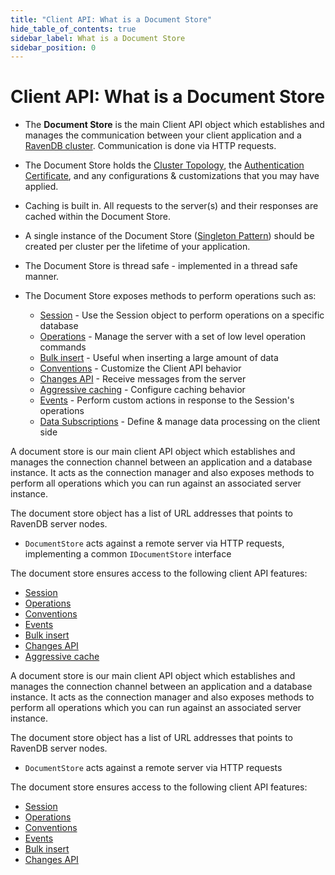 ---
title: "Client API: What is a Document Store"
hide_table_of_contents: true
sidebar_label: What is a Document Store
sidebar_position: 0
---




# Client API: What is a Document Store
<LanguageSwitcher supportedLanguages={supportedLanguages} />
<LanguageContent language="csharp">

<Admonition type="note" title="Note">

* The **Document Store** is the main Client API object which establishes and manages the communication between your client application and a [RavenDB cluster](../server/clustering/overview.mdx). 
Communication is done via HTTP requests.  

* The Document Store holds the [Cluster Topology](../server/clustering/rachis/cluster-topology.mdx), the [Authentication Certificate](../client-api/setting-up-authentication-and-authorization.mdx), 
and any configurations & customizations that you may have applied.  

* Caching is built in. All requests to the server(s) and their responses are cached within the Document Store.  

* A single instance of the Document Store ([Singleton Pattern](https://csharpindepth.com/articles/Singleton)) should be created per cluster per the lifetime of your application.  

* The Document Store is thread safe - implemented in a thread safe manner.  

* The Document Store exposes methods to perform operations such as:  
  * [Session](../client-api/session/what-is-a-session-and-how-does-it-work.mdx) - Use the Session object to perform operations on a specific database  
  * [Operations](../client-api/operations/what-are-operations.mdx) - Manage the server with a set of low level operation commands  
  * [Bulk insert](../client-api/bulk-insert/how-to-work-with-bulk-insert-operation.mdx) - Useful when inserting a large amount of data  
  * [Conventions](../client-api/configuration/conventions.mdx) - Customize the Client API behavior  
  * [Changes API](../client-api/changes/what-is-changes-api.mdx) - Receive messages from the server  
  * [Aggressive caching](../client-api/how-to/setup-aggressive-caching.mdx) - Configure caching behavior  
  * [Events](../client-api/session/how-to/subscribe-to-events.mdx) - Perform custom actions in response to the Session's operations  
  * [Data Subscriptions](../client-api/data-subscriptions/what-are-data-subscriptions.mdx) - Define & manage data processing on the client side

</Admonition>


</LanguageContent>
<LanguageContent language="java">


A document store is our main client API object which establishes and manages the connection channel between an application and a database instance. 
It acts as the connection manager and also exposes methods to perform all operations which you can run against an associated server instance.

The document store object has a list of URL addresses that points to RavenDB server nodes.

* `DocumentStore` acts against a remote server via HTTP requests, implementing a common `IDocumentStore` interface

The document store ensures access to the following client API features:

* [Session](../client-api/session/what-is-a-session-and-how-does-it-work.mdx)
* [Operations](../client-api/operations/what-are-operations.mdx)
* [Conventions](../client-api/configuration/conventions.mdx)
* [Events](../client-api/session/how-to/subscribe-to-events.mdx)
* [Bulk insert](../client-api/bulk-insert/how-to-work-with-bulk-insert-operation.mdx)
* [Changes API](../client-api/changes/what-is-changes-api.mdx)
* [Aggressive cache](../client-api/how-to/setup-aggressive-caching.mdx)


</LanguageContent>
<LanguageContent language="nodejs">


A document store is our main client API object which establishes and manages the connection channel between an application and a database instance. 
It acts as the connection manager and also exposes methods to perform all operations which you can run against an associated server instance.

The document store object has a list of URL addresses that points to RavenDB server nodes.

* `DocumentStore` acts against a remote server via HTTP requests

The document store ensures access to the following client API features:

* [Session](../client-api/session/what-is-a-session-and-how-does-it-work.mdx)
* [Operations](../client-api/operations/what-are-operations.mdx)
* [Conventions](../client-api/configuration/conventions.mdx)
* [Events](../client-api/session/how-to/subscribe-to-events.mdx)
* [Bulk insert](../client-api/bulk-insert/how-to-work-with-bulk-insert-operation.mdx)
* [Changes API](../client-api/changes/what-is-changes-api.mdx)


</LanguageContent>

<!---
### Getting Started
- [Getting Started](../start/getting-started)
- [Setup Wizard](../start/installation/setup-wizard)

### Client API
- [Creating a Document Store](../client-api/creating-document-store)
- [Setting up Default Database](../client-api/setting-up-default-database)
- [Setting up Authentication and Authorization](../client-api/setting-up-authentication-and-authorization)

### Document Store
- [Creating a Document Store](../client-api/creating-document-store)
- [Setting up Default Database](../client-api/setting-up-default-database)
- [Setting up Authentication and Authorization](../client-api/setting-up-authentication-and-authorization)


-->